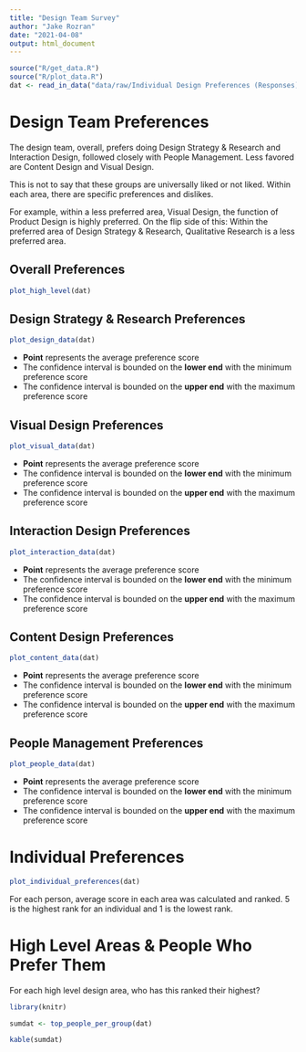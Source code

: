 ```yaml
---
title: "Design Team Survey"
author: "Jake Rozran"
date: "2021-04-08"
output: html_document
---
```


```r
source("R/get_data.R")
source("R/plot_data.R")
dat <- read_in_data("data/raw/Individual Design Preferences (Responses) - Form Responses 1.csv")
```

# Design Team Preferences

The design team, overall, prefers doing Design Strategy & Research and 
Interaction Design, followed closely with People Management. Less favored are 
Content Design and Visual Design.

This is not to say that these groups are universally liked or not liked. Within 
each area, there are specific preferences and dislikes. 

For example, within a less preferred area, Visual Design, the function of 
Product Design is highly preferred. On the flip side of this: Within the 
preferred area of Design Strategy & Research, Qualitative Research is a less 
preferred area.

## Overall Preferences

```r
plot_high_level(dat)
```

## Design Strategy & Research Preferences

```r
plot_design_data(dat)
```

* **Point** represents the average preference score
* The confidence interval is bounded on the **lower end** with the minimum 
preference score
* The confidence interval is bounded on the **upper end** with the maximum 
preference score

## Visual Design Preferences

```r
plot_visual_data(dat)
```

* **Point** represents the average preference score
* The confidence interval is bounded on the **lower end** with the minimum 
preference score
* The confidence interval is bounded on the **upper end** with the maximum 
preference score

## Interaction Design Preferences

```r
plot_interaction_data(dat)
```

* **Point** represents the average preference score
* The confidence interval is bounded on the **lower end** with the minimum 
preference score
* The confidence interval is bounded on the **upper end** with the maximum 
preference score

## Content Design Preferences

```r
plot_content_data(dat)
```

* **Point** represents the average preference score
* The confidence interval is bounded on the **lower end** with the minimum 
preference score
* The confidence interval is bounded on the **upper end** with the maximum 
preference score

## People Management Preferences

```r
plot_people_data(dat)
```

* **Point** represents the average preference score
* The confidence interval is bounded on the **lower end** with the minimum 
preference score
* The confidence interval is bounded on the **upper end** with the maximum 
preference score

# Individual Preferences

```r
plot_individual_preferences(dat)
```

For each person, average score in each area was calculated and ranked. 5 is the 
highest rank for an individual and 1 is the lowest rank. 

# High Level Areas & People Who Prefer Them

For each high level design area, who has this ranked their highest?

```r
library(knitr)

sumdat <- top_people_per_group(dat)

kable(sumdat)
```